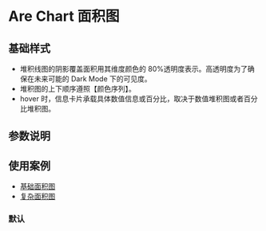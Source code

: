
<Meta title="MDX/AreaChart" component={AreaChart} />

# Are Chart 面积图

## 基础样式

- 堆积线图的阴影覆盖面积用其维度颜色的 80%透明度表示。高透明度为了确保在未来可能的 Dark Mode 下的可见度。
- 堆积图的上下顺序遵照【颜色序列】。
- hover 时，信息卡片承载具体数值信息或百分比，取决于数值堆积图或者百分比堆积图。

## 参数说明

<ArgsTable of={ChartConfig} />

<ArgsTable of={AreaChart} />

## 使用案例

- [基础面积图](/story/charts-面积图-area-chart--line-with-area-example)
- [复杂面积图](/story/charts-面积图-area-chart--line-with-multi-area-example)

### 默认
